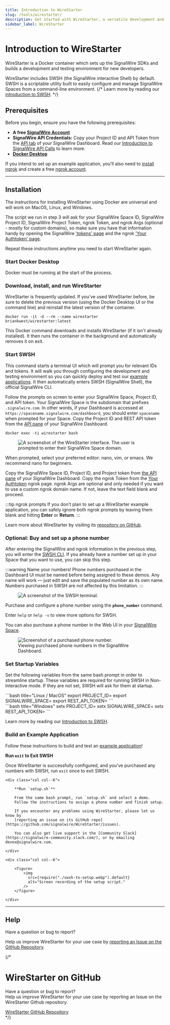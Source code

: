 ```yaml
---
title: Introduction to WireStarter
slug: /tools/wirestarter/ 
description: Get started with WireStarter, a versatile development and testing environment with pre-loaded demo applications.
sidebar_label: WireStarter
---
```



# **Introduction to WireStarter**

WireStarter is a Docker container which sets up the SignalWire SDKs and builds a development and testing environment for new developers.

WireStarter includes SWSH (the SignalWire interactive Shell) by default.
SWSH is a scriptable utility built to easily configure and manage SignalWire Spaces from a command-line environment.
{/* Learn more by reading our [introduction to SWSH](/tools/swsh/). */}

## **Prerequisites**

Before you begin, ensure you have the following prerequisites:

- **A free [SignalWire Account](https://signalwire.com/signup)**
- **SignalWire API Credentials:**
Copy your Project ID and API Token from the 
[API tab](https://my.signalwire.com?page=credentials) of your SignalWire Dashboard.
Read our [Introduction to SignalWire API Calls](https://developer.signalwire.com/guides/your-first-api-calls/)
to learn more.
- **[Docker Desktop](https://www.docker.com/products/docker-desktop/)** 

If you intend to set up an example application, you'll also need to
[install ngrok](https://ngrok.com/docs/getting-started/#step-1-install)
and create a free [ngrok account](https://dashboard.ngrok.com/signup).

---

## **Installation**

The instructions for installing WireStarter using Docker are universal and will work on MacOS, Linux, and Windows.

The script we run in step 3 will ask for your 
SignalWire Space ID, 
SignalWire Project ID, 
SignalWire Project Token, 
ngrok Token, and 
ngrok Args (optional - mostly for custom domains), 
so make sure you have that information handy by opening the 
SignalWire ['tokens' page](https://my.signalwire.com?page=credentials) 
and the ngrok ['Your Authtoken' page](https://dashboard.ngrok.com/get-started/your-authtoken).

Repeat these instructions anytime you need to start WireStarter again.

<Steps>

### Start Docker Desktop

Docker must be running at the start of the process.

### Download, install, and run WireStarter

WireStarter is frequently updated. 
If you've used WireStarter before, be sure to delete the previous version
(using the Docker Desktop UI or the command line)
and reinstall the latest version of the container.

```shell
docker run -it -d --rm --name wirestarter briankwest/wirestarter:latest
```

This Docker command downloads and installs WireStarter (if it isn't already installed).
It then runs the container in the background and automatically removes it on exit.

### Start SWSH

This command starts a terminal UI which will prompt you for relevant IDs and tokens.
It will walk you through configuring the development and testing environment so you can quickly deploy and test our 
[example applications](https://github.com/signalwire/digital_employees). 
It then automatically enters SWSH (SignalWire Shell), the official SignalWire CLI.

Follow the prompts on screen to enter your SignalWire Space, Project ID, and API token.
Your SignalWire Space is the subdomain that prefixes `.signalwire.com`.
In other words, if your Dashboard is accessed at `https://spacename.signalwire.com/dashboard`,
you should enter `spacename` when prompted for your Space.
Copy the Project ID and REST API token from the
[API pane](https://my.signalwire.com?page=credentials) of your SignalWire Dashboard.

```shell
docker exec -ti wirestarter bash 
```

<figure>
    <img 
      className="img-600" 
      src={require("./wirestarter-space.webp").default} 
      alt="A screenshot of the WireStarter interface. The user is prompted to enter their SignalWire Space domain."
    />
</figure>

When prompted, select your preferred editor: nano, vim, or emacs. 
We recommend nano for beginners.

Copy the SignalWire Space ID, Project ID, and Project token from [the API pane](https://my.signalwire.com?page=credentials) of your SignalWire Dashboard.
Copy the ngrok Token from the [Your Authtoken](https://dashboard.ngrok.com/get-started/your-authtoken) ngrok page.
ngrok Args are optional and only needed if you want to use a custom ngrok domain name. If not, leave the text field blank and proceed.

:::tip ngrok prompts
If you don't plan to set up a WireStarter example application, you can safely ignore both ngrok prompts by leaving them blank and hitting **Enter** or **Return**.
:::

Learn more about WireStarter by visiting its [repository on GitHub](https://github.com/signalwire/WireStarter).

### Optional: Buy and set up a phone number

After entering the SignalWire and ngrok information in the previous step, you will enter the [SWSH CLI](/tools/swsh/). 
If you already have a number set up in your Space that you want to use, you can skip this step.

:::warning Name your numbers!
Phone numbers purchased in the Dashboard UI must be named before being assigned to these demos. 
Any name will work — just edit and save the populated number as its own name. Numbers purchased in SWSH are not affected by this limitation.
:::

<figure>
  <img 
    className="img-600" 
    src={require("./swsh.webp").default} 
    alt="A screenshot of the SWSH terminal."
  />
</figure>

Purchase and configure a phone number using the **`phone_number`** command.

Enter `help` or `help -v` to view more options for SWSH.

You can also purchase a phone number in the Web UI in your [SignalWire Space](https://my.signalwire.com?page=phone_numbers).

<figure>
    <img 
      className="img-800" 
      src={require("./number-purchased.webp").default} 
      alt="Screenshot of a purchased phone number."
    />
    <figcaption>Viewing purchased phone numbers in the SignalWire Dashboard.</figcaption>
</figure>

### Set Startup Variables

Set the following variables from the same bash prompt in order to streamline startup. 
These variables are required for running SWSH in Non-Interactive mode.
If they are not set, SWSH will ask for them at startup.

<div class="row">
<div class="col col--6">
```bash title="Linux / MacOS"
export PROJECT_ID=<YOUR_PROJECT_ID>
export SIGNALWIRE_SPACE=<YOUR_SIGNALWIRE_SPACE>
export REST_API_TOKEN=<YOUR_REST_API_TOKEN>
```
</div>
<div class="col col--6">
```bash title="Windows"
setx PROJECT_ID=<YOUR_PROJECT_ID>
setx SIGNALWIRE_SPACE=<YOUR_SIGNALWIRE_SPACE>
setx REST_API_TOKEN=<YOUR_REST_API_TOKEN>
```
</div>
</div>

Learn more by reading our [Introduction to SWSH](/tools/swsh).

### Build an Example Application

Follow these instructions to build and test an [example application](https://github.com/signalwire/digital_employees/tree/main)!

**Run `exit` to Exit SWSH**

Once WireStarter is successfully configured, and you've purchased any numbers with SWSH, 
run `exit` once to exit SWSH.

<div class="row">
    
    <div class="col col--6">

        **Run `setup.sh`**

        From the same bash prompt, run `setup.sh` and select a demo.
        Follow the instructions to assign a phone number and finish setup.

        If you encounter any problems using WireStarter, please let us know by 
        [reporting an issue on its GitHub repo](https://github.com/signalwire/WireStarter/issues).

        You can also get live support in the [Community Slack](https://signalwire-community.slack.com/), or by emailing devex@signalwire.com.

    </div>
    
    <div class="col col--6">

        <figure>
            <img 
              src={require("./swsh-to-setup.webp").default} 
              alt="Screen recording of the setup script." 
            />
        </figure>

    </div>

</div>

</Steps>

---

## **Help**

Have a question or bug to report?

Help us improve WireStarter for your use case by 
[reporting an Issue on the GitHub Repository](https://github.com/signalwire/WireStarter).


{/*
<div class="hero shadow--lw">
  <div class="container">
    <h1 class="hero__title">WireStarter on GitHub</h1>
    <p>Have a question or bug to report?<br/>Help us improve WireStarter for your use case by reporting an Issue on the WireStarter Github repository.</p>
    <div>
      <a class="button button--primary button--outline button--lg shadow--md" href="https://github.com/signalwire/WireStarter">WireStarter GitHub Repository</a>
    </div>
  </div>
</div>
*/}